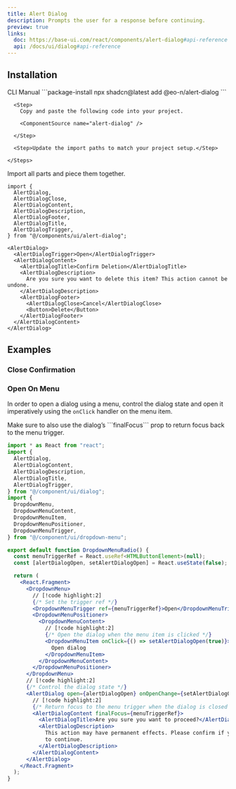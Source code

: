 ```yaml
---
title: Alert Dialog
description: Prompts the user for a response before continuing.
preview: true
links:
  doc: https://base-ui.com/react/components/alert-dialog#api-reference
  api: /docs/ui/dialog#api-reference
---
```


<ComponentTabs name="alert-dialog-demo" />

## Installation

<CodeTabs>

  <TabsList>
    <TabsTrigger value="cli">CLI</TabsTrigger>
    <TabsTrigger value="manual">Manual</TabsTrigger>
  </TabsList>

  <TabsContent value="cli">
    ```package-install 
    npx shadcn@latest add @eo-n/alert-dialog
    ```
  </TabsContent>

  <TabsContent value="manual">
    <Steps>

      <Step>
        Copy and paste the following code into your project.

        <ComponentSource name="alert-dialog" />

      </Step>
      
      <Step>Update the import paths to match your project setup.</Step>

    </Steps>
  </TabsContent>

</CodeTabs>

Import all parts and piece them together.

```tsx
import {
  AlertDialog,
  AlertDialogClose,
  AlertDialogContent,
  AlertDialogDescription,
  AlertDialogFooter,
  AlertDialogTitle,
  AlertDialogTrigger,
} from "@/components/ui/alert-dialog";
```

```tsx
<AlertDialog>
  <AlertDialogTrigger>Open</AlertDialogTrigger>
  <AlertDialogContent>
    <AlertDialogTitle>Confirm Deletion</AlertDialogTitle>
    <AlertDialogDescription>
      Are you sure you want to delete this item? This action cannot be undone.
    </AlertDialogDescription>
    <AlertDialogFooter>
      <AlertDialogClose>Cancel</AlertDialogClose>
      <Button>Delete</Button>
    </AlertDialogFooter>
  </AlertDialogContent>
</AlertDialog>
```

## Examples

### Close Confirmation

<ComponentTabs name="alert-dialog-confirmation" />

### Open On Menu

In order to open a dialog using a menu, control the dialog state and open it imperatively using the `onClick` handler on the menu item.

<Callout title="Return Focus Properly" type="warn">
  Make sure to also use the dialog’s ```finalFocus``` prop to return focus back
  to the menu trigger.
</Callout>

```jsx
import * as React from "react";
import {
  AlertDialog,
  AlertDialogContent,
  AlertDialogDescription,
  AlertDialogTitle,
  AlertDialogTrigger,
} from "@/component/ui/dialog";
import {
  DropdownMenu,
  DropdownMenuContent,
  DropdownMenuItem,
  DropdownMenuPositioner,
  DropdownMenuTrigger,
} from "@/component/ui/dropdown-menu";

export default function DropdownMenuRadio() {
  const menuTriggerRef = React.useRef<HTMLButtonElement>(null);
  const [alertDialogOpen, setAlertDialogOpen] = React.useState(false);

  return (
    <React.Fragment>
      <DropdownMenu>
        // [!code highlight:2]
        {/* Set the trigger ref */}
        <DropdownMenuTrigger ref={menuTriggerRef}>Open</DropdownMenuTrigger>
        <DropdownMenuPositioner>
          <DropdownMenuContent>
            // [!code highlight:2]
            {/* Open the dialog when the menu item is clicked */}
            <DropdownMenuItem onClick={() => setAlertDialogOpen(true)}>
              Open dialog
            </DropdownMenuItem>
          </DropdownMenuContent>
        </DropdownMenuPositioner>
      </DropdownMenu>
      // [!code highlight:2]
      {/* Control the dialog state */}
      <AlertDialog open={alertDialogOpen} onOpenChange={setAlertDialogOpen}>
        // [!code highlight:2]
        {/* Return focus to the menu trigger when the dialog is closed */}
        <AlertDialogContent finalFocus={menuTriggerRef}>
          <AlertDialogTitle>Are you sure you want to proceed?</AlertDialogTitle>
          <AlertDialogDescription>
            This action may have permanent effects. Please confirm if you want
            to continue.
          </AlertDialogDescription>
        </AlertDialogContent>
      </AlertDialog>
    </React.Fragment>
  );
}
```
